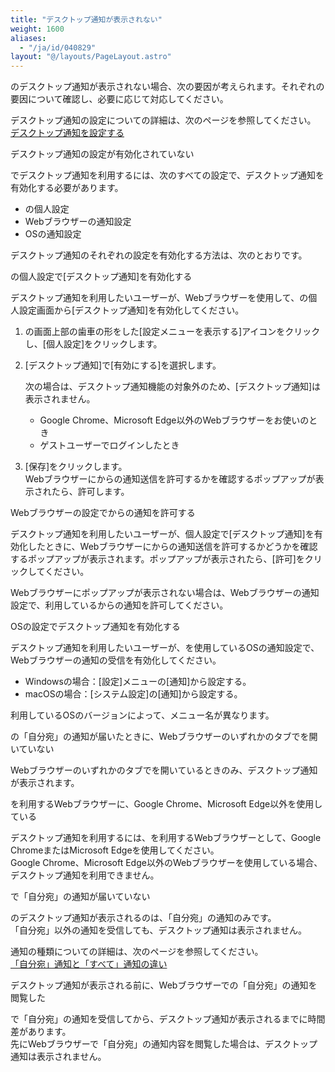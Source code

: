 ```yaml
---
title: "デスクトップ通知が表示されない"
weight: 1600
aliases:
  - "/ja/id/040829"
layout: "@/layouts/PageLayout.astro"
---
```




<Kintone />のデスクトップ通知が表示されない場合、次の要因が考えられます。それぞれの要因について確認し、必要に応じて対応してください。  

デスクトップ通知の設定についての詳細は、次のページを参照してください。  
[デスクトップ通知を設定する](/k/ja/id/040828.html)

<Heading id="notification_qa_desktop_notifications_trouble_10">デスクトップ通知の設定が有効化されていない</Heading>

<Kintone />でデスクトップ通知を利用するには、次のすべての設定で、デスクトップ通知を有効化する必要があります。

* <Kintone />の個人設定
* Webブラウザーの通知設定
* OSの通知設定

デスクトップ通知のそれぞれの設定を有効化する方法は、次のとおりです。

<Heading level={3} id="notification_qa_desktop_notifications_trouble_1010"><Kintone />の個人設定で[デスクトップ通知]を有効化する</Heading>

デスクトップ通知を利用したいユーザーが、Webブラウザーを使用して、<Kintone />の個人設定画面から[デスクトップ通知]を有効化してください。

1. <Kintone />の画面上部の歯車の形をした[設定メニューを表示する]アイコンをクリックし、[個人設定]をクリックします。  

1. [デスクトップ通知]で[有効にする]を選択します。

   <Note>

   次の場合は、デスクトップ通知機能の対象外のため、[デスクトップ通知]は表示されません。  

   * Google Chrome、Microsoft Edge以外のWebブラウザーをお使いのとき  
   * ゲストユーザーでログインしたとき  

   </Note>

1. [保存]をクリックします。  
  Webブラウザーに<Kintone />からの通知送信を許可するかを確認するポップアップが表示されたら、許可します。 

<Heading level={3} id="notification_qa_desktop_notifications_trouble_1020">Webブラウザーの設定で<Kintone />からの通知を許可する</Heading>

デスクトップ通知を利用したいユーザーが、個人設定で[デスクトップ通知]を有効化したときに、Webブラウザーに<Kintone />からの通知送信を許可するかどうかを確認するポップアップが表示されます。ポップアップが表示されたら、[許可]をクリックしてください。

Webブラウザーにポップアップが表示されない場合は、Webブラウザーの通知設定で、利用している<Kintone />からの通知を許可してください。

<Heading level={3} id="notification_qa_desktop_notifications_trouble_1030">OSの設定でデスクトップ通知を有効化する</Heading>

デスクトップ通知を利用したいユーザーが、<Kintone />を使用しているOSの通知設定で、Webブラウザーの通知の受信を有効化してください。

* Windowsの場合：[設定]メニューの[通知]から設定する。
* macOSの場合：[システム設定]の[通知]から設定する。

<Note>

利用しているOSのバージョンによって、メニュー名が異なります。

</Note>

<Heading id="notification_qa_desktop_notifications_trouble_20"><Kintone />の「自分宛」の通知が届いたときに、Webブラウザーのいずれかのタブで<Kintone />を開いていない</Heading>

Webブラウザーのいずれかのタブで<Kintone />を開いているときのみ、デスクトップ通知が表示されます。

<Heading id="notification_qa_desktop_notifications_trouble_30"><Kintone />を利用するWebブラウザーに、Google Chrome、Microsoft Edge以外を使用している</Heading>

デスクトップ通知を利用するには、<Kintone />を利用するWebブラウザーとして、Google ChromeまたはMicrosoft Edgeを使用してください。  
Google Chrome、Microsoft Edge以外のWebブラウザーを使用している場合、デスクトップ通知を利用できません。

<Heading id="notification_qa_desktop_notifications_trouble_40"><Kintone />で「自分宛」の通知が届いていない</Heading>

<Kintone />のデスクトップ通知が表示されるのは、「自分宛」の通知のみです。  
「自分宛」以外の通知を受信しても、デスクトップ通知は表示されません。  

通知の種類についての詳細は、次のページを参照してください。  
[「自分宛」通知と「すべて」通知の違い](/k/ja/id/040674.html)

<Heading id="notification_qa_desktop_notifications_trouble_50">デスクトップ通知が表示される前に、Webブラウザーで<Kintone />の「自分宛」の通知を閲覧した</Heading>

<Kintone />で「自分宛」の通知を受信してから、デスクトップ通知が表示されるまでに時間差があります。  
先にWebブラウザーで「自分宛」の通知内容を閲覧した場合は、デスクトップ通知は表示されません。
